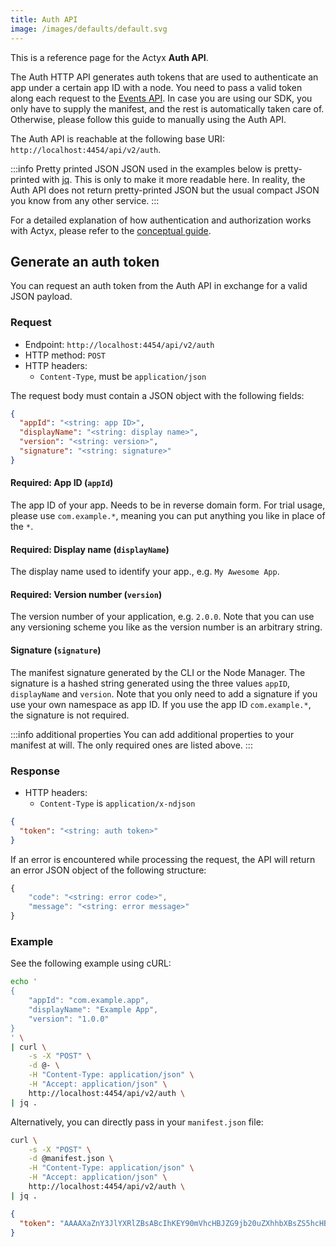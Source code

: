 ```yaml
---
title: Auth API
image: /images/defaults/default.svg
---
```


This is a reference page for the Actyx **Auth API**.

The Auth HTTP API generates auth tokens that are used to authenticate an app under a certain app ID with a node.
You need to pass a valid token along each request to the [Events API](./events-api.mdx#prerequisites).
In case you are using our SDK, you only have to supply the manifest, and the rest is automatically taken care of.
Otherwise, please follow this guide to manually using the Auth API.

The Auth API is reachable at the following base URI: `http://localhost:4454/api/v2/auth`.

:::info Pretty printed JSON
JSON used in the examples below is pretty-printed with [jq](https://stedolan.github.io/jq/). This is only to make it more readable here. In reality, the Auth API does not return pretty-printed JSON but the usual compact JSON you know from any other service.
:::

For a detailed explanation of how authentication and authorization works with Actyx, please refer to the [conceptual guide](../conceptual/authentication-and-authorization.mdx).

## Generate an auth token

You can request an auth token from the Auth API in exchange for a valid JSON payload.

### Request

- Endpoint: `http://localhost:4454/api/v2/auth`
- HTTP method: `POST`
- HTTP headers:
  - `Content-Type`, must be `application/json`

The request body must contain a JSON object with the following fields:

```json
{
  "appId": "<string: app ID>",
  "displayName": "<string: display name>",
  "version": "<string: version>",
  "signature": "<string: signature>"
}
```

#### Required: App ID (`appId`)

The app ID of your app.
Needs to be in reverse domain form.
For trial usage, please use `com.example.*`, meaning you can put anything you like in place of the `*`.

#### Required: Display name (`displayName`)

The display name used to identify your app., e.g. `My Awesome App`.

#### Required: Version number (`version`)

The version number of your application, e.g. `2.0.0`.
Note that you can use any versioning scheme you like as the version number is an arbitrary string.

#### Signature (`signature`)

The manifest signature generated by the CLI or the Node Manager.
The signature is a hashed string generated using the three values `appID`, `displayName` and `version`.
Note that you only need to add a signature if you use your own namespace as app ID.
If you use the app ID `com.example.*`, the signature is not required.

:::info additional properties
You can add additional properties to your manifest at will.
The only required ones are listed above.
:::

### Response

- HTTP headers:
  - `Content-Type` is `application/x-ndjson`

```json
{
  "token": "<string: auth token>"
}
```

If an error is encountered while processing the request, the API will return an error JSON object of the following structure:

```js
{
    "code": "<string: error code>",
    "message": "<string: error message>"
}
```

### Example

See the following example using cURL:

```bash title="Request"
echo '
{
    "appId": "com.example.app",
    "displayName": "Example App",
    "version": "1.0.0"
}
' \
| curl \
    -s -X "POST" \
    -d @- \
    -H "Content-Type: application/json" \
    -H "Accept: application/json" \
    http://localhost:4454/api/v2/auth \
| jq .
```

Alternatively, you can directly pass in your `manifest.json` file:

```bash title="Request"
curl \
    -s -X "POST" \
    -d @manifest.json \
    -H "Content-Type: application/json" \
    -H "Accept: application/json" \
    http://localhost:4454/api/v2/auth \
| jq .
```

```json title="Response"
{
  "token": "AAAAXaZnY3JlYXRlZBsABcIhKEY90mVhcHBJZG9jb20uZXhhbXBsZS5hcHBmY3ljbGVzAGphcHBWZXJzaW9uZTEuMC4waHZhbGlkaXR5GgABUYBnYXBwTW9kZWV0cmlhbAEuMkUrR1EHEC/ZPnOm5yCUZCOMwUGqP6UQLOC2r2xWr5ja9HC0KaYXfyQMaQmUcg7nA9BdwWe2KPUtETN1aqQTfeYDTOja38YXd32Ig9NOY39rg5H+ViDm6Lo0OXzYgwQ="
}
```
